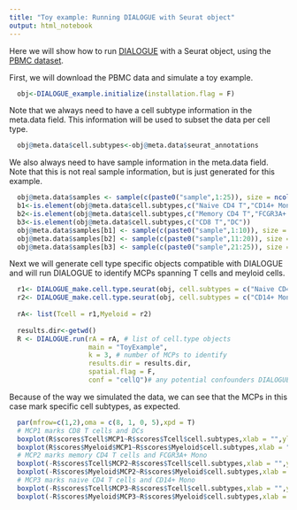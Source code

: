```yaml
---
title: "Toy example: Running DIALOGUE with Seurat object"
output: html_notebook
---
```


Here we will show how to run [DIALOGUE](https://www.nature.com/articles/s41587-022-01288-0) with a Seurat object, using the [PBMC dataset](https://satijalab.org/seurat/articles/pbmc3k_tutorial.html).

First, we will download the PBMC data and simulate a toy example.

```r
  obj<-DIALOGUE_example.initialize(installation.flag = F)
```

Note that we always need to have a cell subtype information in the meta.data field. This information will be used to subset the data per cell type.

```r
  obj@meta.data$cell.subtypes<-obj@meta.data$seurat_annotations
```

We also always need to have sample information in the meta.data field. Note that this is not real sample information, but is just generated for this example.

```r
  obj@meta.data$samples <- sample(c(paste0("sample",1:25)), size = ncol(pbmc3k), replace =TRUE)
  b1<-is.element(obj@meta.data$cell.subtypes,c("Naive CD4 T","CD14+ Mono"))
  b2<-is.element(obj@meta.data$cell.subtypes,c("Memory CD4 T","FCGR3A+ Mono"))
  b3<-is.element(obj@meta.data$cell.subtypes,c("CD8 T","DC"))
  obj@meta.data$samples[b1] <- sample(c(paste0("sample",1:10)), size = sum(b1), replace =TRUE)
  obj@meta.data$samples[b2] <- sample(c(paste0("sample",11:20)), size = sum(b2), replace =TRUE)
  obj@meta.data$samples[b3] <- sample(c(paste0("sample",21:25)), size = sum(b3), replace =TRUE)
```

Next we will generate cell type specific objects compatible with DIALOGUE and will run DIALOGUE to identify MCPs spanning T cells and meyloid cells.

```r
  r1<- DIALOGUE_make.cell.type.seurat(obj, cell.subtypes = c("Naive CD4 T","Memory CD4 T","CD8 T"), name = "Tcell")
  r2<- DIALOGUE_make.cell.type.seurat(obj, cell.subtypes = c("CD14+ Mono","FCGR3A+ Mono","DC"), name = "Myeloid")
  
  rA<- list(Tcell = r1,Myeloid = r2)
  
  results.dir<-getwd()
  R <- DIALOGUE.run(rA = rA, # list of cell.type objects
                    main = "ToyExample",
                    k = 3, # number of MCPs to identify
                    results.dir = results.dir,
                    spatial.flag = F,
                    conf = "cellQ")# any potential confounders DIALOGUE needs to account for; default is "cellQ" 
```

Because of the way we simulated the data, we can see that the MCPs in this case mark specific cell subtypes, as expected.

```r
  par(mfrow=c(1,2),oma = c(8, 1, 0, 5),xpd = T)
  # MCP1 marks CD8 T cells and DCs
  boxplot(R$scores$Tcell$MCP1~R$scores$Tcell$cell.subtypes,xlab = "",ylab = "MCP1",las=2)
  boxplot(R$scores$Myeloid$MCP1~R$scores$Myeloid$cell.subtypes,xlab = "",ylab = "MCP1",las=2)
  # MCP2 marks memory CD4 T cells and FCGR3A+ Mono
  boxplot(-R$scores$Tcell$MCP2~R$scores$Tcell$cell.subtypes,xlab = "",ylab = "MCP2",las=2)
  boxplot(-R$scores$Myeloid$MCP2~R$scores$Myeloid$cell.subtypes,xlab = "",ylab = "MCP2",las=2)
  # MCP3 marks naive CD4 T cells and CD14+ Mono
  boxplot(-R$scores$Tcell$MCP3~R$scores$Tcell$cell.subtypes,xlab = "",ylab = "MCP3",las=2)
  boxplot(-R$scores$Myeloid$MCP3~R$scores$Myeloid$cell.subtypes,xlab = "",ylab = "MCP3",las=2)
```


